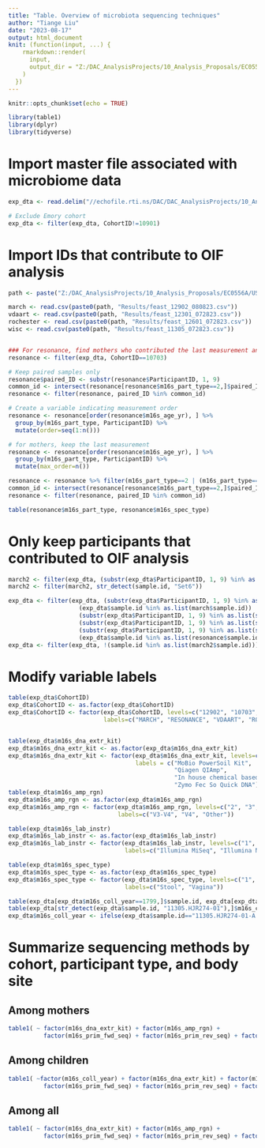 ---
title: "Table. Overview of microbiota sequencing techniques"
author: "Tiange Liu"
date: "2023-08-17"
output: html_document
knit: (function(input, ...) {
    rmarkdown::render(
      input,
      output_dir = "Z:/DAC_AnalysisProjects/10_Analysis_Proposals/EC0556A/USERS/TiangeLiu/OUTPUT/Results",  
    )
  })
---


```{r setup, include=FALSE}
knitr::opts_chunk$set(echo = TRUE)
```

```{r message=FALSE, warning=FALSE}
library(table1)
library(dplyr)
library(tidyverse)
```

# Import master file associated with microbiome data
```{r message=FALSE, warning=FALSE}
exp_dta <- read.delim("//echofile.rti.ns/DAC/DAC_AnalysisProjects/10_Analysis_Proposals/EC0556A/DATA/DERIVED/20230518/01.CohortMerge/01.metadata/m16s_der_hpc_0556a.tsv")

# Exclude Emory cohort
exp_dta <- filter(exp_dta, CohortID!=10901)  

```


# Import IDs that contribute to OIF analysis 
```{r}
path <- paste("Z:/DAC_AnalysisProjects/10_Analysis_Proposals/EC0556A/USERS/TiangeLiu/OUTPUT/")

march <- read.csv(paste0(path, "Results/feast_12902_080823.csv"))
vdaart <- read.csv(paste0(path, "Results/feast_12301_072823.csv"))
rochester <- read.csv(paste0(path, "Results/feast_12601_072823.csv"))
wisc <- read.csv(paste0(path, "Results/feast_11305_072823.csv"))


### For resonance, find mothers who contributed the last measurement and its offspring
resonance <- filter(exp_dta, CohortID==10703)

# Keep paired samples only
resonance$paired_ID <- substr(resonance$ParticipantID, 1, 9)
common_id <- intersect(resonance[resonance$m16s_part_type==2,]$paired_ID, resonance[resonance$m16s_part_type==1,]$paired_ID)
resonance <- filter(resonance, paired_ID %in% common_id)

# Create a variable indicating measurement order 
resonance <- resonance[order(resonance$m16s_age_yr), ] %>%
  group_by(m16s_part_type, ParticipantID) %>%
  mutate(order=seq(1:n()))

# for mothers, keep the last measurement
resonance <- resonance[order(resonance$m16s_age_yr), ] %>%
  group_by(m16s_part_type, ParticipantID) %>%
  mutate(max_order=n())

resonance <- resonance %>% filter(m16s_part_type==2 | (m16s_part_type==1 & order==max_order))
common_id <- intersect(resonance[resonance$m16s_part_type==2,]$paired_ID, resonance[resonance$m16s_part_type==1,]$paired_ID)
resonance <- filter(resonance, paired_ID %in% common_id)

table(resonance$m16s_part_type, resonance$m16s_spec_type)
```



# Only keep participants that contributed to OIF analysis
```{r}
march2 <- filter(exp_dta, (substr(exp_dta$ParticipantID, 1, 9) %in% as.list(march$PregID)))
march2 <- filter(march2, str_detect(sample.id, "Set6"))

exp_dta <- filter(exp_dta, (substr(exp_dta$ParticipantID, 1, 9) %in% as.list(march$PregID)) |
                    (exp_dta$sample.id %in% as.list(march$sample.id)) |
                    (substr(exp_dta$ParticipantID, 1, 9) %in% as.list(substr(vdaart$ParticipantID, 1, 9))) |
                    (substr(exp_dta$ParticipantID, 1, 9) %in% as.list(substr(rochester$ParticipantID, 1, 9))) |
                    (substr(exp_dta$ParticipantID, 1, 9) %in% as.list(substr(wisc$ParticipantID, 1, 9))) |
                    (exp_dta$sample.id %in% as.list(resonance$sample.id)))
exp_dta <- filter(exp_dta, !(sample.id %in% as.list(march2$sample.id)))

```

# Modify variable labels
```{r}
table(exp_dta$CohortID)
exp_dta$CohortID <- as.factor(exp_dta$CohortID)
exp_dta$CohortID <- factor(exp_dta$CohortID, levels=c("12902", "10703", "12301", "12601", "11305"),
                           labels=c("MARCH", "RESONANCE", "VDAART", "ROCHESTER", "WISC"))


table(exp_dta$m16s_dna_extr_kit)
exp_dta$m16s_dna_extr_kit <- as.factor(exp_dta$m16s_dna_extr_kit)
exp_dta$m16s_dna_extr_kit <- factor(exp_dta$m16s_dna_extr_kit, levels=c("1", "4", "10", "12"),
                                    labels = c("MoBio PowerSoil Kit", 
                                               "Qiagen QIAmp", 
                                               "In house chemical based extraction", 
                                               "Zymo Fec So Quick DNA"))
table(exp_dta$m16s_amp_rgn)
exp_dta$m16s_amp_rgn <- as.factor(exp_dta$m16s_amp_rgn)
exp_dta$m16s_amp_rgn <- factor(exp_dta$m16s_amp_rgn, levels=c("2", "3", "7"),
                               labels=c("V3-V4", "V4", "Other"))

table(exp_dta$m16s_lab_instr)
exp_dta$m16s_lab_instr <- as.factor(exp_dta$m16s_lab_instr)
exp_dta$m16s_lab_instr <- factor(exp_dta$m16s_lab_instr, levels=c("1", "10", "Illumina NextSeq 550"),
                                 labels=c("Illumina MiSeq", "Illumina NextSeq", "Illumina NextSeq 550"))

table(exp_dta$m16s_spec_type)
exp_dta$m16s_spec_type <- as.factor(exp_dta$m16s_spec_type)
exp_dta$m16s_spec_type <- factor(exp_dta$m16s_spec_type, levels=c("1", "7"),
                                 labels=c("Stool", "Vagina"))

```

```{r}
table(exp_dta[exp_dta$m16s_coll_year==1799,]$sample.id, exp_dta[exp_dta$m16s_coll_year==1799,]$m16s_part_type)
table(exp_dta[str_detect(exp_dta$sample.id, "11305.HJR274-01"),]$m16s_coll_year, exp_dta[str_detect(exp_dta$sample.id, "11305.HJR274-01"),]$m16s_coll_date)
exp_dta$m16s_coll_year <- ifelse(exp_dta$sample.id=="11305.HJR274-01-A.003.Set1.16S", 2015, exp_dta$m16s_coll_year)
```

# Summarize sequencing methods by cohort, participant type, and body site  
## Among mothers 
```{r}
table1( ~ factor(m16s_dna_extr_kit) + factor(m16s_amp_rgn) +
          factor(m16s_prim_fwd_seq) + factor(m16s_prim_rev_seq) + factor(m16s_lab_instr) + factor(m16s_coll_tmst)| factor(CohortID)*factor(m16s_spec_type), data=exp_dta[exp_dta$m16s_part_type==1, ])
```

## Among children
```{r}
table1( ~factor(m16s_coll_year) + factor(m16s_dna_extr_kit) + factor(m16s_amp_rgn) +
          factor(m16s_prim_fwd_seq) + factor(m16s_prim_rev_seq) + factor(m16s_lab_instr) | factor(CohortID), data=exp_dta[exp_dta$m16s_part_type==2, ])
```

## Among all
```{r}
table1( ~ factor(m16s_dna_extr_kit) + factor(m16s_amp_rgn) +
          factor(m16s_prim_fwd_seq) + factor(m16s_prim_rev_seq) + factor(m16s_lab_instr) | factor(CohortID), data=exp_dta)
```